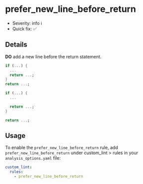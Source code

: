 # prefer_new_line_before_return

- Severity: info ℹ️
- Quick fix: ✅

## Details

**DO** add a new line before the return statement.

```dart title="Bad"
if (...) {
  ...
  return ...;
}
return ...;
```

```dart title="Good"
if (...) {
  ...

  return ...;
}

return ...;
```

## Usage

To enable the `prefer_new_line_before_return` rule, add `prefer_new_line_before_return` under custom_lint > rules in your `analysis_options.yaml` file:

```yaml
custom_lint:
  rules:
    - prefer_new_line_before_return
```
